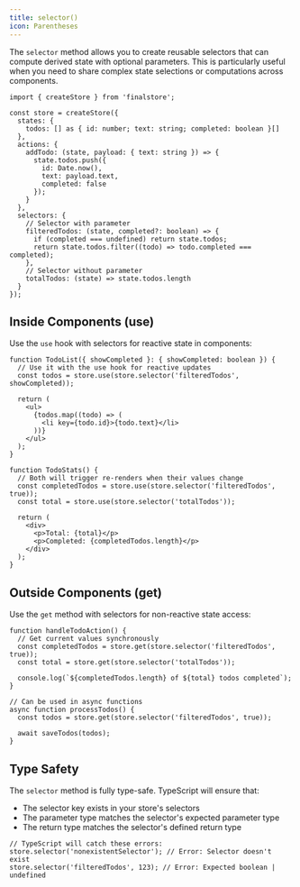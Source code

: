 ```yaml
---
title: selector()
icon: Parentheses
---
```


The `selector` method allows you to create reusable selectors that can compute derived state with optional parameters. This is particularly useful when you need to share complex state selections or computations across components.

```tsx
import { createStore } from 'finalstore';

const store = createStore({
  states: {
    todos: [] as { id: number; text: string; completed: boolean }[]
  },
  actions: {
    addTodo: (state, payload: { text: string }) => {
      state.todos.push({
        id: Date.now(),
        text: payload.text,
        completed: false
      });
    }
  },
  selectors: {
    // Selector with parameter
    filteredTodos: (state, completed?: boolean) => {
      if (completed === undefined) return state.todos;
      return state.todos.filter((todo) => todo.completed === completed);
    },
    // Selector without parameter
    totalTodos: (state) => state.todos.length
  }
});
```

## Inside Components (use)

Use the `use` hook with selectors for reactive state in components:

```tsx
function TodoList({ showCompleted }: { showCompleted: boolean }) {
  // Use it with the use hook for reactive updates
  const todos = store.use(store.selector('filteredTodos', showCompleted));

  return (
    <ul>
      {todos.map((todo) => (
        <li key={todo.id}>{todo.text}</li>
      ))}
    </ul>
  );
}

function TodoStats() {
  // Both will trigger re-renders when their values change
  const completedTodos = store.use(store.selector('filteredTodos', true));
  const total = store.use(store.selector('totalTodos'));

  return (
    <div>
      <p>Total: {total}</p>
      <p>Completed: {completedTodos.length}</p>
    </div>
  );
}
```

## Outside Components (get)

Use the `get` method with selectors for non-reactive state access:

```tsx
function handleTodoAction() {
  // Get current values synchronously
  const completedTodos = store.get(store.selector('filteredTodos', true));
  const total = store.get(store.selector('totalTodos'));

  console.log(`${completedTodos.length} of ${total} todos completed`);
}

// Can be used in async functions
async function processTodos() {
  const todos = store.get(store.selector('filteredTodos', true));

  await saveTodos(todos);
}
```

## Type Safety

The `selector` method is fully type-safe. TypeScript will ensure that:

- The selector key exists in your store's selectors
- The parameter type matches the selector's expected parameter type
- The return type matches the selector's defined return type

```tsx
// TypeScript will catch these errors:
store.selector('nonexistentSelector'); // Error: Selector doesn't exist
store.selector('filteredTodos', 123); // Error: Expected boolean | undefined
```
